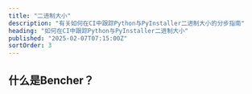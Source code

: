 ```yaml
---
title: "二进制大小"
description: "有关如何在CI中跟踪Python与PyInstaller二进制大小的分步指南"
heading: "如何在CI中跟踪Python与PyInstaller二进制大小"
published: "2025-02-07T07:15:00Z"
sortOrder: 3
---
```



<Intro
  lang="Python with PyInstaller"
/>

## 什么是Bencher？

<BencherIntro />

<Steps
  lang="Python"
  optionUrl="/zh/docs/explanation/adapters/#%EF%B8%8F-file-size"
  adapterUrl="/zh/docs/explanation/adapters/#-json"
/>

<FileSizeInner>
  <PythonBuild />
</FileSizeInner>

<CallToAction lang={Language.zh} />
